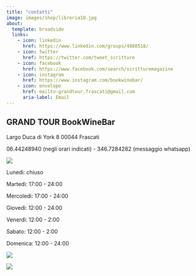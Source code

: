 ```yaml
---
title: "contatti"
image: images/shop/libreria10.jpg
about:
  template: broadside
  links:
    - icon: linkedin
      href: https://www.linkedin.com/groups/4880518/
    - icon: twitter
      href: https://twitter.com/tweet_scritture
    - icon: facebook
      href: https://www.facebook.com/search/scritturemagazine
    - icon: instagram
      href: https://www.instagram.com/bookwinebar/
    - icon: envelope
      href: mailto:grandtour.frascati@gmail.com
      aria-label: Email
---
```

## GRAND TOUR BookWineBar

Largo Duca di York 8 00044 Frascati

06.44248940 (negli orari indicati) - 346.7284282 (messaggio whatsapp)

![](images/immagini_bookwinebar/mappa.jpeg){fig-align="left"}

Lunedi: chiuso

Martedì: 17:00 - 24:00

Mercoledì: 17:00 - 24:00

Giovedì: 12:00 - 24.00

Venerdì: 12:00 - 2:00

Sabato: 12:00 - 2:00

Domenica: 12:00 - 24:00

![](images/immagini_bookwinebar/fuori1.JPG){fig-align="right"}

![](images/immagini_bookwinebar/albar.jpg){fig-align="center"}
